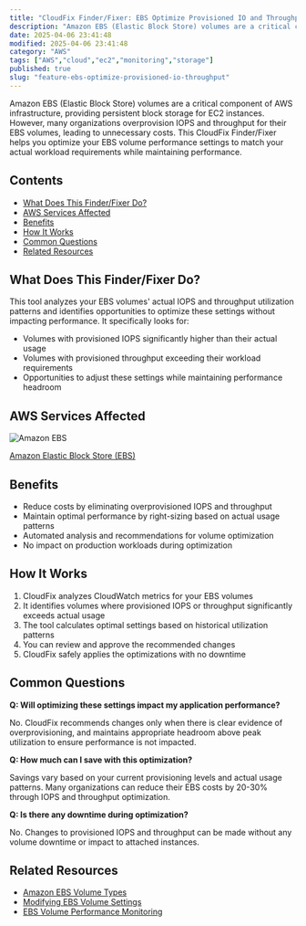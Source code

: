 ```yaml
---
title: "CloudFix Finder/Fixer: EBS Optimize Provisioned IO and Throughput"
description: "Amazon EBS (Elastic Block Store) volumes are a critical component of AWS infrastructure, providing persistent block storage for EC2 instances. However, many org..."
date: 2025-04-06 23:41:48
modified: 2025-04-06 23:41:48
category: "AWS"
tags: ["AWS","cloud","ec2","monitoring","storage"]
published: true
slug: "feature-ebs-optimize-provisioned-io-throughput"
---
```


Amazon EBS (Elastic Block Store) volumes are a critical component of AWS infrastructure, providing persistent block storage for EC2 instances. However, many organizations overprovision IOPS and throughput for their EBS volumes, leading to unnecessary costs. This CloudFix Finder/Fixer helps you optimize your EBS volume performance settings to match your actual workload requirements while maintaining performance.

## Contents

-   [What Does This Finder/Fixer Do?](#what-does-this-finder-fixer-do)
-   [AWS Services Affected](#aws-services-affected)
-   [Benefits](#benefits)
-   [How It Works](#how-it-works)
-   [Common Questions](#common-questions)
-   [Related Resources](#related-resources)

## What Does This Finder/Fixer Do?

This tool analyzes your EBS volumes' actual IOPS and throughput utilization patterns and identifies opportunities to optimize these settings without impacting performance. It specifically looks for:

-   Volumes with provisioned IOPS significantly higher than their actual usage
-   Volumes with provisioned throughput exceeding their workload requirements
-   Opportunities to adjust these settings while maintaining performance headroom

## AWS Services Affected

![Amazon EBS](/media/uploads/Elastic-Block-Store.svg)

[Amazon Elastic Block Store (EBS)](https://aws.amazon.com/ebs/)

## Benefits

-   Reduce costs by eliminating overprovisioned IOPS and throughput
-   Maintain optimal performance by right-sizing based on actual usage patterns
-   Automated analysis and recommendations for volume optimization
-   No impact on production workloads during optimization

## How It Works

1.  CloudFix analyzes CloudWatch metrics for your EBS volumes
2.  It identifies volumes where provisioned IOPS or throughput significantly exceeds actual usage
3.  The tool calculates optimal settings based on historical utilization patterns
4.  You can review and approve the recommended changes
5.  CloudFix safely applies the optimizations with no downtime

## Common Questions

**Q: Will optimizing these settings impact my application performance?**

No. CloudFix recommends changes only when there is clear evidence of overprovisioning, and maintains appropriate headroom above peak utilization to ensure performance is not impacted.

**Q: How much can I save with this optimization?**

Savings vary based on your current provisioning levels and actual usage patterns. Many organizations can reduce their EBS costs by 20-30% through IOPS and throughput optimization.

**Q: Is there any downtime during optimization?**

No. Changes to provisioned IOPS and throughput can be made without any volume downtime or impact to attached instances.

## Related Resources

-   [Amazon EBS Volume Types](https://docs.aws.amazon.com/AWSEC2/latest/UserGuide/ebs-volume-types.html)
-   [Modifying EBS Volume Settings](https://docs.aws.amazon.com/AWSEC2/latest/UserGuide/ebs-modify-volume.html)
-   [EBS Volume Performance Monitoring](https://aws.amazon.com/blogs/storage/amazon-ebs-volume-performance-monitoring-made-easy/)
